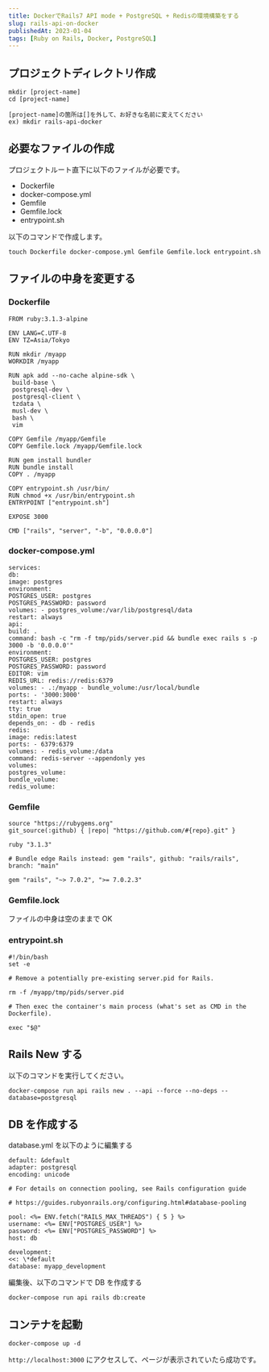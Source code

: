 ```yaml
---
title: DockerでRails7 API mode + PostgreSQL + Redisの環境構築をする
slug: rails-api-on-docker
publishedAt: 2023-01-04
tags: [Ruby on Rails, Docker, PostgreSQL]
---
```


## プロジェクトディレクトリ作成

```
mkdir [project-name]
cd [project-name]

[project-name]の箇所は[]を外して、お好きな名前に変えてください
ex) mkdir rails-api-docker
```

## 必要なファイルの作成

プロジェクトルート直下に以下のファイルが必要です。

- Dockerfile
- docker-compose.yml
- Gemfile
- Gemfile.lock
- entrypoint.sh

以下のコマンドで作成します。

```
touch Dockerfile docker-compose.yml Gemfile Gemfile.lock entrypoint.sh
```

## ファイルの中身を変更する

### Dockerfile

```
FROM ruby:3.1.3-alpine

ENV LANG=C.UTF-8
ENV TZ=Asia/Tokyo

RUN mkdir /myapp
WORKDIR /myapp

RUN apk add --no-cache alpine-sdk \
 build-base \
 postgresql-dev \
 postgresql-client \
 tzdata \
 musl-dev \
 bash \
 vim

COPY Gemfile /myapp/Gemfile
COPY Gemfile.lock /myapp/Gemfile.lock

RUN gem install bundler
RUN bundle install
COPY . /myapp

COPY entrypoint.sh /usr/bin/
RUN chmod +x /usr/bin/entrypoint.sh
ENTRYPOINT ["entrypoint.sh"]

EXPOSE 3000

CMD ["rails", "server", "-b", "0.0.0.0"]
```

### docker-compose.yml

```
services:
db:
image: postgres
environment:
POSTGRES_USER: postgres
POSTGRES_PASSWORD: password
volumes: - postgres_volume:/var/lib/postgresql/data
restart: always
api:
build: .
command: bash -c "rm -f tmp/pids/server.pid && bundle exec rails s -p 3000 -b '0.0.0.0'"
environment:
POSTGRES_USER: postgres
POSTGRES_PASSWORD: password
EDITOR: vim
REDIS_URL: redis://redis:6379
volumes: - .:/myapp - bundle_volume:/usr/local/bundle
ports: - '3000:3000'
restart: always
tty: true
stdin_open: true
depends_on: - db - redis
redis:
image: redis:latest
ports: - 6379:6379
volumes: - redis_volume:/data
command: redis-server --appendonly yes
volumes:
postgres_volume:
bundle_volume:
redis_volume:
```

### Gemfile

```
source "https://rubygems.org"
git_source(:github) { |repo| "https://github.com/#{repo}.git" }

ruby "3.1.3"

# Bundle edge Rails instead: gem "rails", github: "rails/rails", branch: "main"

gem "rails", "~> 7.0.2", ">= 7.0.2.3"
```

### Gemfile.lock

ファイルの中身は空のままで OK

### entrypoint.sh

```
#!/bin/bash
set -e

# Remove a potentially pre-existing server.pid for Rails.

rm -f /myapp/tmp/pids/server.pid

# Then exec the container's main process (what's set as CMD in the Dockerfile).

exec "$@"
```

## Rails New する

以下のコマンドを実行してください。

```
docker-compose run api rails new . --api --force --no-deps --database=postgresql
```

## DB を作成する

database.yml を以下のように編集する

```
default: &default
adapter: postgresql
encoding: unicode

# For details on connection pooling, see Rails configuration guide

# https://guides.rubyonrails.org/configuring.html#database-pooling

pool: <%= ENV.fetch("RAILS_MAX_THREADS") { 5 } %>
username: <%= ENV["POSTGRES_USER"] %>
password: <%= ENV["POSTGRES_PASSWORD"] %>
host: db

development:
<<: \*default
database: myapp_development
```

編集後、以下のコマンドで DB を作成する

```
docker-compose run api rails db:create
```

## コンテナを起動

```
docker-compose up -d
```

`http://localhost:3000` にアクセスして、ページが表示されていたら成功です。
